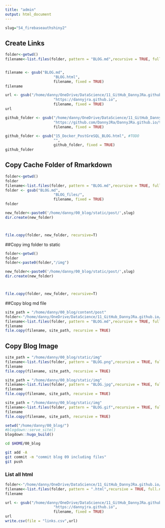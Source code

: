 ```yaml
---
title: "admin"
output: html_document
---
```



```r
slug="54_firebaseauthshiny2"
```

## Create Links

```r
folder<-getwd()
filename<-list.files(folder, pattern = "BLOG.md",recursive = TRUE, full.names = TRUE)


filename <- gsub("BLOG.md", 
                      "BLOG.html",
                      filename, fixed = TRUE)
filename

url <- gsub("/home/danny/OneDrive/DataScience/11_GitHub_DannyJRa.github.io", 
                      "https://dannyjra.github.io",
                      filename, fixed = TRUE)
url

github_folder <- gsub("/home/danny/OneDrive/DataScience/11_GitHub_DannyJRa.github.io", 
                      "https://github.com/DannyJRa/DannyJRa.github.io/tree/master/",
                      filename, fixed = TRUE)

github_folder <- gsub("15_Docker_PostGreSQL_BLOG.html", #TODO
                      "",
                      github_folder, fixed = TRUE)
github_folder
```


## Copy Cache Folder of Rmarkdown

```r

folder<-getwd()
folder
filename<-list.files(folder, pattern = "BLOG.md",recursive = TRUE, full.names = TRUE)
folder <- gsub("BLOG.md", 
                      "BLOG_files/",
                      filename, fixed = TRUE)
folder

new_folder<-paste0('/home/danny/00_blog/static/post/',slug)
dir.create(new_folder)



file.copy(folder, new_folder, recursive=T)
```

##Copy img folder to static

```r
folder<-getwd()
folder
folder<-paste0(folder,"/img")

new_folder<-paste0('/home/danny/00_blog/static/post/',slug)
dir.create(new_folder)



file.copy(folder, new_folder, recursive=T)
```

##Copy blog md file

```r
site_path = "/home/danny/00_blog/content/post"
folder<-"/home/danny/OneDrive/DataScience/11_GitHub_DannyJRa.github.io/"
filename<-list.files(folder, pattern = "BLOG.md",recursive = TRUE, full.names = TRUE)
filename
file.copy(filename, site_path, recursive = TRUE)

```

## Copy Blog Image

```r
site_path = "/home/danny/00_blog/static/img"
filename<-list.files(folder, pattern = "BLOG.png",recursive = TRUE, full.names = TRUE)
filename
file.copy(filename, site_path, recursive = TRUE)
```

```r
site_path = "/home/danny/00_blog/static/img"
filename<-list.files(folder, pattern = "BLOG.jpg",recursive = TRUE, full.names = TRUE)
filename
file.copy(filename, site_path, recursive = TRUE)
```

```r
site_path = "/home/danny/00_blog/static/img"
filename<-list.files(folder, pattern = "BLOG.gif",recursive = TRUE, full.names = TRUE)
filename
file.copy(filename, site_path, recursive = TRUE)
```

```r
setwd("/home/danny/00_blog/")
#blogdown::serve_site()
blogdown::hugo_build()
```


```bash
cd $HOME/00_blog

git add -A
git commit -m "commit blog 09 including files"
git push
```
### List all html

```r

folder<-"/home/danny/OneDrive/DataScience/11_GitHub_DannyJRa.github.io/"
filename<-list.files(folder, pattern = ".html",recursive = TRUE, full.names = TRUE)
filename
```

```r



url <- gsub("/home/danny/OneDrive/DataScience/11_GitHub_DannyJRa.github.io", 
                      "https://dannyjra.github.io",
                      filename, fixed = TRUE)
url
write.csv(file = "links.csv",url)
```